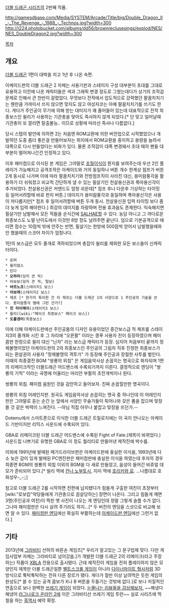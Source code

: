 [[더블 드래곤 시리즈]]의 2번째 작품.

http://gamesdbase.com/Media/SYSTEM/Arcade/Title/big/Double_Dragon_II_-_The_Revenge_-_1988_-_Technos.jpg?width=300 http://i224.photobucket.com/albums/dd56/brownreclusesings/explod/NES/NES_DoubleDragon2.jpg?width=300

[[목차]]

== 개요 ==
[[더블 드래곤]] 1편이 대박을 치고 1년 후 나온 속편.

아케이드판의 더블 드래곤 2 자체는 사용기판과 스테이지 구성 대부분이 초대를 그대로 유용하고 이전에 나온 캐릭터들은 색과 그래픽 변경 정도로 그쳤는데다가 상기의 조작감 문제로 인해서 큰 찬반이 갈렸었다. 무엇보다 전작에서 압도적으로 강력했던 팔꿈치치기는 웬만큼 가까이서 쓰지 않으면 맞지도 않고 여성자코는 아예 팔꿈치치기를 쓰기도 한다. 게다가 주인공이 무기에 의해 받는 대미지가 꽤 줄어들어 있는데 대표적으로 전작 최종보스인 윌리가 사용하는 기관총을 맞아도 즉사하지 않게 되었다.[* 단 맞고 일어날때 기관총이 또 깔리면 탈출불능.. 이므로 상황에 따라선 즉사나 다름없다.]

당시 스탭의 발언에 의하면 2는 처음엔 ROM교환에 의한 버전업으로 시작했었으나 개발하던 도중 좀더 좋은걸 만들어보자는 취지에서 ROM교환을 중지하고 용량을 늘려서 대폭으로 다시 만들었다는 비화가 있다. 물론 조작감이 대폭 변경돼서 초대 때의 팬들 대부분이 떨어져나간건 인정하고 있다.

이후 패미컴으로 이식된 본 게임은 그야말로 [[초월이식]]이 뭔지를 보여주는데 우선 2인 플레이가 가능해지고 공격조작은 아케이드와 거의 동일하나 버튼 개수 한계상 점프가 버튼 2개 동시로 나가며 이에 따라 팔꿈치치기와 전방점프킥이 사라진 대신, 용미람풍각을 활용하기 더 쉬워졌고 비교적 간단하게 낼 수 있는 필살기인 천살용신권과 폭마용신각이 추가되었다. 천살용신권은 커맨드도 엄청 쉬운데[* 점프 후나 다운후 기상하는 타이밍 등 일어서려할때 바로 펀치 버튼.] 데미지가 용미람풍각과 동일하며 폭마용신각은 사용이 까다롭지만[* 점프 후 일어서려할때 버튼 두개 동시. 천살용신권 입력 타이밍 보다 좀더 늦게 입력 해야한다.] 최강의 데미지를 자랑하며 전용 효과음도 존재한다. 익숙해지면 필살기만 남발해서 모든 적들을 순식간에 [[SALHAE]]할 수 있다. 농담 아니고 그 까다로운 최종보스도 노멀 난이도에서 이것만 8방 정도 날려주면 끝난다. 덤으로 기본공격으로 때리면 점수는 10점씩 밖에 안주는 반면, 필살기는 한방에 500점씩 얻어서 남발했을때와 안 했을때의 스코어 차이가 엄청나다.


1탄의 보스급은 모두 졸개로 격하되었으며 총잡이 윌리를 제외한 모든 보스들이 신캐릭터이다.
 * 로퍼
 * 윌리엄스
 * 린다
 * '''오하라'''(덩치 큰 적)
 * 아보보(덩지 큰 적, 털보)
 * '''바르노프'''(스테이지1 보스)
 * '''아보레'''(스테이지2 보스)
 * 제프 [* 한가지 특이한 건 이 제프는 더블 드래곤 1의 사양으로 1 주인공의 기술을 쓴다. 용미람풍각 땜에 그런 건가?]
 * '''친 타이메이'''(스테이지3 보스)
 * 윌리([wiki:"페이크 최종보스" 페이크 보스])
 * '''도플갱어'''(최종보스)

이에 더해 아케이드판에선 주인공들의 디자인 유용이었던 중간보스급 적 제프를 스테이지3의 졸개화 시킨 후 그 자리에 "오른팔" 이라는 쿵푸 사용자 친이 등장하였으며 패미콤판 한정으로 윌리 대신 "닌자" 라는 보스급 캐릭터가 등장. 심지어 처음부터 끝까지 정체불명이었던 아케이드판의 2의 최종보스인 주인공의 그림자 직후 진정한 최종보스가 되는 환살권의 사용자 "정체불명의 격투가" 가 등장해 주인공과 장절한 사투를 벌인다. 이때의 최종결전 BGM "쌍룡의 외침" 은 게임음악사상 손꼽히는 명곡으로 화자되며 1편의 리메이크작인 더블드래곤 어드밴스에 수록되기까지 이른다. 결정적으로 엔딩이 "쌍룡의 기적" 이라는 곡명에 어울리는 마리안 부활의 초전개씩이나 된다.

{{{#!html
<iframe title="YouTube video player" width="480" height="390" src="http://www.youtube.com/embed/ggQopFG5RVQ" frameborder="0" allowfullscreen></iframe>
}}}
쌍룡의 외침. 패미컴 음원인 것을 감안하고 들어보자. 진짜 손꼽힐만한 명곡이다.



{{{#!html
<iframe title="YouTube video player" width="480" height="390" src="http://www.youtube.com/embed/RnO6t6q_mwo" frameborder="0" allowfullscreen></iframe>
}}}
쌍룡의 외침 어레인지판. 원곡도 게임음악사상 손꼽히는 명곡 중 하나인데 이 어레인지판은 그야말로 듣는 순간 눈 앞에서 서양인 무술가들이 튀어나와 갖은 폼을 잡으며 맞장 뜰 것 같은 박력이 느껴진다. --아님 직접 아무나 붙잡고 맞장을 뜨던가.--

Dotemu에서 스마트폰으로 이식한 더블 드래곤 트릴로지에는 이 곡이 안나오는 아케이드 기반이지만 리믹스 사운드에 수록되어 있다.

{{{#!html
<iframe title="YouTube video player" width="480" height="390" src="http://www.youtube.com/embed/XARbnz08zFM" frameborder="0" allowfullscreen></iframe>
}}}
GBA로 리메이크된 더블 드래곤 어드밴스에 수록된 Fight of Fate.(제목이 바뀌었다.) 사운드칩 나쁘기로 유명한 GBA로 이 정도 퀄리티로 만들어낸 제작진에 박수를.

이외에 1991년에 발매된 메가드라이브판은 아케이드판에 충실한 이식을, 1993년에 다소 늦은 감이 있게 발매된 PC엔진판은 패미컴판에 충실한 이식을 하였는데 후자의 경우 최종면 BGM의 쌍룡의 외침 이외의 BGM을 다 새로 만들었고, 음성이 들어간 비쥬얼 데모가 준비되어 있다.[* 빌리 역에 [[칸나 노부토시]], 지미 역에 [[호리카와 료]]. ...나름대로 호화성우-_-;;]

참고로 더블 드래곤 2를 시작하면 전편에 납치됐다가 힘들게 구출한 여친이 초장부터 [wiki:"로보캅"악당들에게 기관총으로 끔살당하는] 장면이 나온다. 그리고 힘들게 깨면 3명(주인공과 여친)이 찍힌 옛 사진이 나오는 게 엔딩인데 정말 그렇게 슬플 수가 없다. 그나마 패미컴판은 다시 살려 주기라도 하지...[* 두 버전의 엔딩을 스샷으로 비교해 보면 알 수 있다. [http://www.vgmuseum.com/end/nes/a/dd2.htm 패미컴판 엔딩]에선 확실히 부활하는데 [http://www.vgmuseum.com/end/arcade/a/doubled2.htm 아케이드판 엔딩]에선 그런거 없다.]

== 기타 ==
2013년에 [[그라비티]] 산하의 바른손 게임즈[* 우리가 알고있는 그 문구업체 맞다. 다만 게임사업부 자체는 그라비티로 넘어갔음.]가 개발한 더블 드래곤 2의 리메이크(라고 주장하는) 작품이 [[XBLA]] 전용으로 출시됐다. 근데 제작진이 게임을 전혀 플레이하지 않은 모양인지 제목만 더블 드래곤일뿐 [[벨트스크롤 게임]]이 아니라 [[다이너마이트 형사]]처럼 3D 방식으로 툭탁툭탁하는 전혀 다른 장르가 됐다. 게다가 절반 이상 날려먹은 듯한 게임의 완성도[* 쓸 수 있는 공격 콤보가 X나 B 버튼을 두들기는 것밖에 없다.]로 보나 저질적인 연출으로 보나 완벽한 [[쓰레기 게임]]이 되었다. [http://www.metacritic.com/game/xbox-360/double-dragon-ii-wander-of-the-dragons 눈물나는 리뷰들을 감상해보자.] ~~해냈다 해냈어 [[라그나로크 온라인 2]]에 이은 그라비티산 쓰레기 게임 투런~~ 실로 시리즈에 먹칠을 하는 [[흑역사]] 예약 확정.
